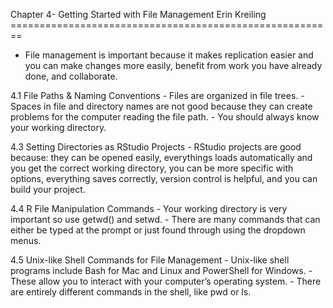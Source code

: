 Chapter 4- Getting Started with File Management
Erin Kreiling
========================================================

- File management is important because it makes replication easier and you can make changes more easily, benefit from work you have already done, and collaborate. 

4.1 File Paths & Naming Conventions
- Files are organized in file trees.
- Spaces in file and directory names are not good because they can create problems for the computer reading the file path.
- You should always know your working directory.

4.3 Setting Directories as RStudio Projects
- RStudio projects are good because: they can be opened easily, everythings loads automatically and you get the correct working directory, you can be more specific with options, everything saves correctly, version control is helpful, and you can build your project.

4.4 R File Manipulation Commands
- Your working directory is very important so use getwd() and setwd.
- There are many commands that can either be typed at the prompt or just found through using the dropdown menus.


4.5 Unix-like Shell Commands for File Management
- Unix-like shell programs include Bash for Mac and Linux and PowerShell for Windows.
- These allow you to interact with your computer's operating system. 
- There are entirely different commands in the shell, like pwd or ls.

